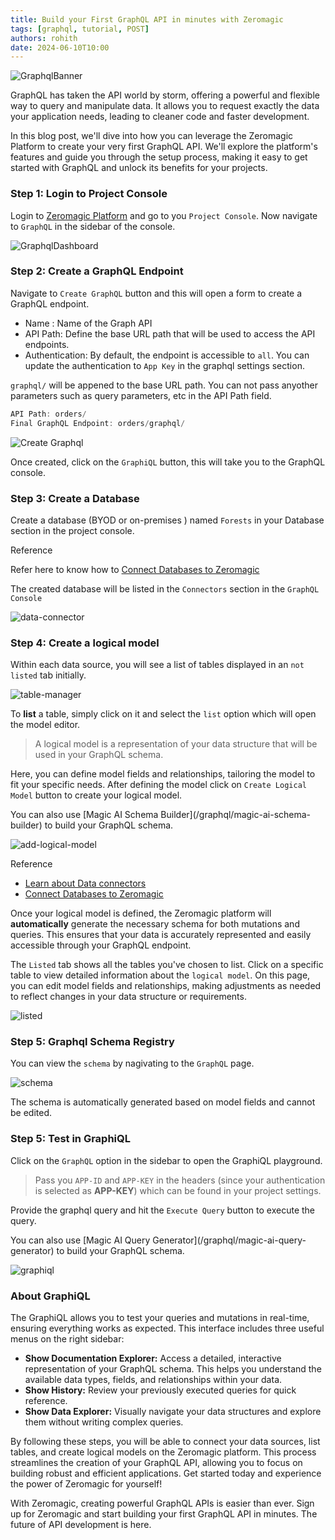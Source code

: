 ```yaml
--- 
title: Build your First GraphQL API in minutes with Zeromagic
tags: [graphql, tutorial, POST] 
authors: rohith
date: 2024-06-10T10:00  
---
```


![GraphqlBanner](/assets/blogs/build-your-first-graphql-api-in-minutes-with-zeromagic/graphql-thumbnail.png)

GraphQL has taken the API world by storm, offering a powerful and flexible way to query and manipulate data. It allows you to request exactly the data your application needs, leading to cleaner code and faster development.

In this blog post, we'll dive into how you can leverage the Zeromagic Platform to create your very first GraphQL API. We'll explore the platform's features and guide you through the setup process, making it easy to get started with GraphQL and unlock its benefits for your projects.
 
### Step 1: Login to Project Console
Login to [Zeromagic Platform](https://github.com/) and go to you `Project Console`. Now navigate to `GraphQL` in the sidebar of the console.
 
![GraphqlDashboard](/assets/blogs/build-your-first-graphql-api-in-minutes-with-zeromagic/graphql-dashboard.png)


### Step 2: Create a GraphQL Endpoint

Navigate to `Create GraphQL` button and this will open a form to create a GraphQL endpoint.
- Name : Name of the Graph API
- API Path: Define the base URL path that will be used to access the API endpoints. 
- Authentication: By default, the endpoint is accessible to `all`. You can update the authentication to `App Key` in the graphql settings section.
<Note>

`graphql/` will be appened to the base URL path. You can not pass anyother parameters such as query parameters, etc in the API Path field.

</Note>

```jsx title="Example"
API Path: orders/
Final GraphQL Endpoint: orders/graphql/
``` 

![Create Graphql](/assets/blogs/build-your-first-graphql-api-in-minutes-with-zeromagic/create-graph.png)

Once created, click on the `GraphiQL` button, this will take you to the GraphQL console.

### Step 3: Create a Database
Create a database (BYOD or on-premises ) named `Forests` in your Database section in the project console.

<Tip>
Reference

Refer here to know how to [Connect Databases to Zeromagic](/datasources/quickstart/)
</Tip>

The created database will be listed in the `Connectors` section in the `GraphQL Console`

![data-connector](/assets/blogs/build-your-first-graphql-api-in-minutes-with-zeromagic/data-connector.png)
 
### Step 4: Create a logical model

Within each data source, you will see a list of tables displayed in an `not listed` tab initially. 

![table-manager](/assets/blogs/build-your-first-graphql-api-in-minutes-with-zeromagic/table-manager.png)

To **list** a table, simply click on it and select the `list` option which will open the model editor. 

> A logical model is a representation of your data structure that will be used in your GraphQL schema. 

Here, you can define model fields and relationships, tailoring the model to fit your specific needs. After defining the model click on `Create Logical Model` button to create your logical model.


<Note>
You can also use [Magic AI Schema Builder](/graphql/magic-ai-schema-builder) to build your GraphQL schema.
</Note>


![add-logical-model](/assets/blogs/build-your-first-graphql-api-in-minutes-with-zeromagic/add-logical-model.png)


<Tip> 

Reference
- [Learn about Data connectors](/graphql/dataconnectors/)
- [Connect Databases to Zeromagic](/datasources/quickstart/)

</Tip>

Once your logical model is defined, the Zeromagic platform will **automatically** generate the necessary schema for both mutations and queries. This ensures that your data is accurately represented and easily accessible through your GraphQL endpoint.

The `Listed` tab shows all the tables you've chosen to list. Click on a specific table to view detailed information about the `logical model`. On this page, you can edit model fields and relationships, making adjustments as needed to reflect changes in your data structure or requirements.

![listed](/assets/blogs/build-your-first-graphql-api-in-minutes-with-zeromagic/listed.png)
 
### Step 5: Graphql Schema Registry

You can view the `schema` by nagivating to the `GraphQL` page.

![schema](/assets/blogs/build-your-first-graphql-api-in-minutes-with-zeromagic/schema.png)

<Note>
The schema is automatically generated based on model fields and cannot be edited.
</Note>


### Step 5: Test in GraphiQL

Click on the `GraphQL` option in the sidebar to open the GraphiQL playground.

> Pass you `APP-ID` and `APP-KEY` in the headers (since your authentication is selected as **APP-KEY**) which can be found in your project settings.
 
Provide the graphql query and hit the `Execute Query` button to execute the query.

<Note>
You can also use [Magic AI Query Generator](/graphql/magic-ai-query-generator) to build your GraphQL schema.
</Note>

![graphiql](/assets/blogs/build-your-first-graphql-api-in-minutes-with-zeromagic/graphiql.png)

### About GraphiQL

The GraphiQL allows you to test your queries and mutations in real-time, ensuring everything works as expected.
This interface includes three useful menus on the right sidebar:

- **Show Documentation Explorer:** Access a detailed, interactive representation of your GraphQL schema. This helps you understand the available data types, fields, and relationships within your data.
- **Show History:** Review your previously executed queries for quick reference.
- **Show Data Explorer:** Visually navigate your data structures and explore them without writing complex queries.


By following these steps, you will be able to connect your data sources, list tables, and create logical models on the Zeromagic platform. This process streamlines the creation of your GraphQL API, allowing you to focus on building robust and efficient applications. Get started today and experience the power of Zeromagic for yourself!

With Zeromagic, creating powerful GraphQL APIs is easier than ever. Sign up for Zeromagic and start building your first GraphQL API in minutes. The future of API development is here.

